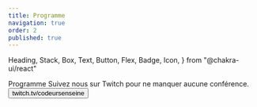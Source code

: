 ```yaml
---
title: Programme
navigation: true
order: 2
published: true
---
```


  Heading,
  Stack,
  Box,
  Text,
  Button,
  Flex,
  Badge,
  Icon,
} from "@chakra-ui/react"

<Stack>
  <Heading as="h1" mb={8}>
    Programme
  </Heading>

  <Programme />

  <Card href="https://twitch.tv/codeursenseine" as="a" my={8} isLink variant="primary">
    <Stack align="center">
      <Text>
        Suivez nous sur Twitch pour ne manquer aucune conférence.
      </Text>
      <Button
        color="brand.600"
      >
        twitch.tv/codeursenseine
      </Button>
    </Stack>
  </Card>
</Stack>

<SponsorsList />